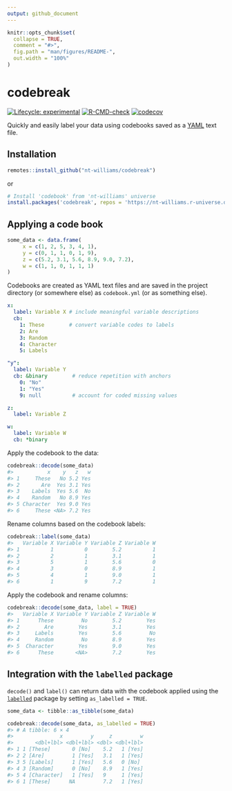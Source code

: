 ```yaml
---
output: github_document
---
```


<!-- README.md is generated from README.Rmd. Please edit that file -->

```r
knitr::opts_chunk$set(
  collapse = TRUE,
  comment = "#>",
  fig.path = "man/figures/README-",
  out.width = "100%"
)
```

# codebreak

<!-- badges: start -->

[![Lifecycle: experimental](https://img.shields.io/badge/lifecycle-experimental-orange.svg)](https://lifecycle.r-lib.org/articles/stages.html#experimental) [![R-CMD-check](https://github.com/nt-williams/dictionary/workflows/R-CMD-check/badge.svg)](https://github.com/nt-williams/dictionary/actions) [![codecov](https://codecov.io/gh/nt-williams/codebook/branch/main/graph/badge.svg?token=QGGA7OE5UY)](https://codecov.io/gh/nt-williams/codebook)

<!-- badges: end -->

Quickly and easily label your data using codebooks saved as a [YAML](https://yaml.org/) text file.

## Installation

```r
remotes::install_github("nt-williams/codebreak")
```

or

```r
# Install 'codebook' from 'nt-williams' universe
install.packages('codebreak', repos = 'https://nt-williams.r-universe.dev')
```

## Applying a code book

```r
some_data <- data.frame(
     x = c(1, 2, 5, 3, 4, 1),
     y = c(0, 1, 1, 0, 1, 9), 
     z = c(5.2, 3.1, 5.6, 8.9, 9.0, 7.2), 
     w = c(1, 1, 0, 1, 1, 1)
)
```

Codebooks are created as YAML text files and are saved in the project directory (or somewhere else) as `codebook.yml` (or as something else).

```yaml
x:
  label: Variable X # include meaningful variable descriptions
  cb:
    1: These        # convert variable codes to labels
    2: Are
    3: Random
    4: Character
    5: Labels

"y":
  label: Variable Y
  cb: &binary        # reduce repetition with anchors
    0: "No"
    1: "Yes"
    9: null          # account for coded missing values

z:
  label: Variable Z

w:
  label: Variable W
  cb: *binary

```

Apply the codebook to the data:

```r
codebreak::decode(some_data)
#>           x    y   z   w
#> 1     These   No 5.2 Yes
#> 2       Are  Yes 3.1 Yes
#> 3    Labels  Yes 5.6  No
#> 4    Random   No 8.9 Yes
#> 5 Character  Yes 9.0 Yes
#> 6     These <NA> 7.2 Yes
```

Rename columns based on the codebook labels:

```r
codebreak::label(some_data)
#>   Variable X Variable Y Variable Z Variable W
#> 1          1          0        5.2          1
#> 2          2          1        3.1          1
#> 3          5          1        5.6          0
#> 4          3          0        8.9          1
#> 5          4          1        9.0          1
#> 6          1          9        7.2          1
```

Apply the codebook and rename columns:

```r
codebreak::decode(some_data, label = TRUE)
#>   Variable X Variable Y Variable Z Variable W
#> 1      These         No        5.2        Yes
#> 2        Are        Yes        3.1        Yes
#> 3     Labels        Yes        5.6         No
#> 4     Random         No        8.9        Yes
#> 5  Character        Yes        9.0        Yes
#> 6      These       <NA>        7.2        Yes
```

## Integration with the `labelled` package

`decode()` and `label()` can return data with the codebook applied using the [`labelled`](https://CRAN.R-project.org/package=labelled) package by setting `as_labelled = TRUE`.

```r
some_data <- tibble::as_tibble(some_data)

codebreak::decode(some_data, as_labelled = TRUE)
#> # A tibble: 6 × 4
#>               x         y     z         w
#>       <dbl+lbl> <dbl+lbl> <dbl> <dbl+lbl>
#> 1 1 [These]       0 [No]    5.2   1 [Yes]
#> 2 2 [Are]         1 [Yes]   3.1   1 [Yes]
#> 3 5 [Labels]      1 [Yes]   5.6   0 [No] 
#> 4 3 [Random]      0 [No]    8.9   1 [Yes]
#> 5 4 [Character]   1 [Yes]   9     1 [Yes]
#> 6 1 [These]      NA         7.2   1 [Yes]
```
